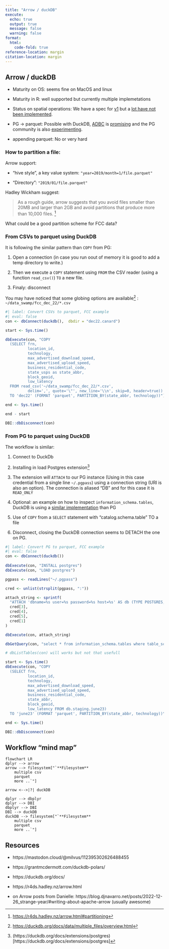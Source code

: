 ```yaml
---
title: "Arrow / duckDB"
execute:
  echo: true
  output: true
  message: false
  warning: false
format:
  html:
    code-fold: true
reference-location: margin
citation-location: margin
---
```


## Arrow / duckDB

- Maturity on OS: seems fine on MacOS and linux 

- Maturity in R: well supported but currently multiple implemetations 

- Status on spatial operations: We have a spec for [v1](https://geoparquet.org/releases/v1.0.0/) but a [lot have not been implemented](https://guide.cloudnativegeo.org/geoparquet/).   

- PG -> parquet: Possible with DuckDB, [ADBC](https://arrow.apache.org/docs/format/ADBC.html) is [promising](http://r-dbi.org/blog/dbi-4-3/) and the PG community is also [experimenting](https://www.crunchydata.com/blog/parquet-and-postgres-in-the-data-lake).  

- appending parquet: No or very hard 

### How to partition a file:

Arrow support:

- "hive style", a key value system: `"year=2019/month=1/file.parquet"` 

- "Directory": `"2019/01/file.parquet"`

Hadley Wickham suggest:

> As a rough guide, arrow suggests that you avoid files smaller than 20MB and larger than 2GB and avoid partitions that produce more than 10,000 files. [^r4ds_partition]

[^r4ds_partition]: [https://r4ds.hadley.nz/arrow.html#partitioning](https://r4ds.hadley.nz/arrow.html#partitioning)

::: {.callout-note}
What could be a good partition scheme for FCC data?
:::


### From CSVs to parquet using DuckDB

It is following the similar pattern than `COPY` from PG:

1. Open a connection (in case you run oout of memory it is good to add a temp directory to write.)

2. Then we execute a `COPY` statement using `FROM` the CSV reader (using a function `read_csv()`) `TO` a new file.

3. Finaly: disconnect

You may have noticed that some globing options are available[^glob_duckdb] : `~/data_swamp/fcc_dec_22/*.csv` 

[^glob_duckdb]: [https://duckdb.org/docs/data/multiple_files/overview.html](https://duckdb.org/docs/data/multiple_files/overview.html)

```R
#| label: Convert CSVs to parquet, FCC example 
#| eval: false
con <- dbConnect(duckdb(),  dbdir = "dec22.canard")

start <- Sys.time()

dbExecute(con, "COPY 
  (SELECT frn, 
          location_id, 
          technology, 
          max_advertised_download_speed,
          max_advertised_upload_speed,
          business_residential_code,
          state_usps as state_abbr,
          block_geoid,
          low_latency 
  FROM read_csv('~/data_swamp/fcc_dec_22/*.csv', 
          delim=',', quote='\"', new_line='\\n', skip=0, header=true))
  TO 'dec22' (FORMAT 'parquet', PARTITION_BY(state_abbr, technology))")

end <- Sys.time()

end - start

DBI::dbDisconnect(con)
```

### From PG to parquet using DuckDB

The workflow is similar:

1. Connect to DuckDb

2. Installing in load Postgres extension[^PG_duckDB]

[^PG_duckDB]: (https://duckdb.org/docs/extensions/postgres)[https://duckdb.org/docs/extensions/postgres]

3. The extension will `ATTACH` to our PG instance (Using in this case credential from a single line `~/.pgpass`) using a connection string (URI is also an option). The connection is aliased "DB" and for this case it is `READ_ONLY`

4. Optional: an example on how to inspect `information_schema.tables`, DuckDB is using a [similar implementation](https://duckdb.org/docs/sql/information_schema) than PG

5. Use of `COPY` from a `SELECT` statement with "catalog.schema.table" TO a file 

6. Disconnect, closing the DuckDB connection seems to DETACH the one on PG. 

```R
#| label: Convert PG to parquet, FCC example 
#| eval: false
con <- dbConnect(duckdb())
  
dbExecute(con, "INSTALL postgres")
dbExecute(con, "LOAD postgres")

pgpass <- readLines("~/.pgpass")

cred <- unlist(strsplit(pgpass, ":"))

attach_string <- sprintf(
  "ATTACH 'dbname=%s user=%s password=%s host=%s' AS db (TYPE POSTGRES, READ_ONLY)",
  cred[3],
  cred[4],
  cred[5],
  cred[1]
)

dbExecute(con, attach_string)

dbGetQuery(con, "select * from information_schema.tables where table_schema = 'staging'")

# dbListTables(con) will works but not that usefull

start <- Sys.time()
dbExecute(con, "COPY 
  (SELECT frn, 
          location_id, 
          technology, 
          max_advertised_download_speed,
          max_advertised_upload_speed,
          business_residential_code,
          state_abbr,
          block_geoid,
          low_latency FROM db.staging.june23)
  TO 'june23' (FORMAT 'parquet', PARTITION_BY(state_abbr, technology))")

end <- Sys.time()

DBI::dbDisconnect(con)
```


## Workflow "mind map"


```mermaid
flowchart LR
dplyr --> arrow
arrow --> filesystem["`**Filesystem**
    multiple csv
    parquet
    more ..`"]

arrow <-->|?| duckDB

dplyr --> dbplyr
dplyr --> DBI
dbplyr --> DBI 
DBI --> duckDB
duckDB --> filesystem["`**Filesystem**
    multiple csv
    parquet
    more ..`"]
```



## Resources

- https://mastodon.cloud/@milvus/112395302626488455

- https://grantmcdermott.com/duckdb-polars/

- https://duckdb.org/docs/

- https://r4ds.hadley.nz/arrow.html

- on Arrow posts from Danielle: https://blog.djnavarro.net/posts/2022-12-26_strange-year/#writing-about-apache-arrow (usually awesome) 